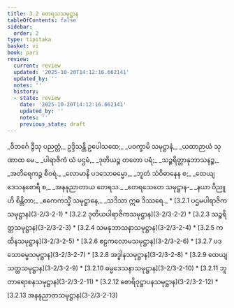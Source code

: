 ```yaml
---
title: 3.2 တေရသသမုဋ္ဌာန
tableOfContents: false
sidebar:
  order: 2
type: tipitaka
basket: vi
book: pari
review:
  current: review
  updated: '2025-10-20T14:12:16.662141'
  updated_by: ''
  notes: ''
  history:
  - state: review
    date: '2025-10-20T14:12:16.662141'
    updated_by: ''
    notes: ''
    previous_state: draft
---
```



<DynamicBreadcrumb />


<ReviewStatus review={frontmatter.review} showDetails={true} />

<HypothesisAnnotation frontmatter={frontmatter} />

<Paragraph number="1084" type="verses" book="pari">
_ဝိဘင်္ဂေ ဒွီသု ပညတ္တံ,_  
ဥဒ္ဒိသန္တိ ဥပေါသထေ;_  
_ပဝက္ခာမိ သမုဋ္ဌာနံ,_  
_ယထာဉာယံ သုဏာထ မေ._  



</Paragraph>

<Paragraph number="1085" type="verses" book="pari">
_ပါရာဇိကံ ယံ ပဌမံ,_  
_ဒုတိယဉ္စ တတော ပရံ;_  
_သဉ္စရိတ္တာနုဘာသနဉ္စ,_  
_အတိရေကဉ္စ စီဝရံ._  



</Paragraph>

<Paragraph number="1086" type="verses" book="pari">
_လောမာနိ ပဒသောဓမ္မော,_  
_ဘူတံ သံဝိဓာနေန စ;_  
_ထေယျဒေသနစောရီ စ,_  
_အနနုညာတာယ တေရသ._  



</Paragraph>

<Paragraph number="1087" type="verses" book="pari">
_တေရသေတေ သမုဋ္ဌာန-_  
_နယာ ဝိညူဟိ စိန္တိတာ;_  
_ဧကေကသ္မိံ သမုဋ္ဌာနေ,_  
_သဒိသာ ဣဓ ဒိဿရေ._  


</Paragraph>

<TableOfContents book="pari" section="3.2">
* [3.2.1 ပဌမပါရာဇိကသမုဋ္ဌာန](3-2/3-2-1)
* [3.2.2 ဒုတိယပါရာဇိကသမုဋ္ဌာန](3-2/3-2-2)
* [3.2.3 သဉ္စရိတ္တသမုဋ္ဌာန](3-2/3-2-3)
* [3.2.4 သမနုဘာသနာသမုဋ္ဌာန](3-2/3-2-4)
* [3.2.5 ကထိနသမုဋ္ဌာန](3-2/3-2-5)
* [3.2.6 ဧဠကလောမသမုဋ္ဌာန](3-2/3-2-6)
* [3.2.7 ပဒသောဓမ္မသမုဋ္ဌာန](3-2/3-2-7)
* [3.2.8 အဒ္ဓါနသမုဋ္ဌာန](3-2/3-2-8)
* [3.2.9 ထေယျသတ္ထသမုဋ္ဌာန](3-2/3-2-9)
* [3.2.10 ဓမ္မဒေသနာသမုဋ္ဌာန](3-2/3-2-10)
* [3.2.11 ဘူတာရောစနသမုဋ္ဌာန](3-2/3-2-11)
* [3.2.12 စောရိဝုဋ္ဌာပနသမုဋ္ဌာန](3-2/3-2-12)
* [3.2.13 အနနုညာတသမုဋ္ဌာန](3-2/3-2-13)
</TableOfContents>